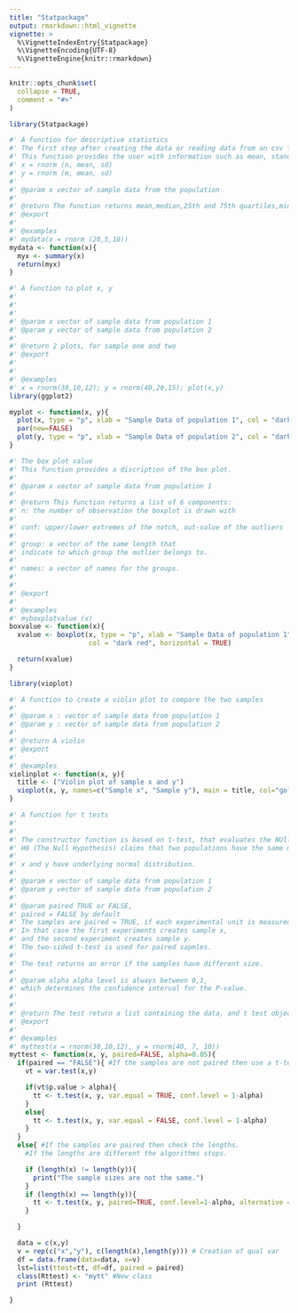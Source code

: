 ```yaml
---
title: "Statpackage"
output: rmarkdown::html_vignette
vignette: >
  %\VignetteIndexEntry{Statpackage}
  %\VignetteEncoding{UTF-8}
  %\VignetteEngine{knitr::rmarkdown}
---
```


```r
knitr::opts_chunk$set(
  collapse = TRUE,
  comment = "#>"
)
```

```r
library(Statpackage)
```

```r
#' A function for descriptive statistics
#' The first step after creating the data or reading data from an csv file is descriptive analysis.
#' This function provides the user with information such as mean, standard deviation, and etc.
#' x = rnorm (n, mean, sd)
#' y = rnorm (m, mean, sd)
#'
#' @param x vector of sample data from the population
#'
#' @return The function returns mean,median,25th and 75th quartiles,min,max
#' @export
#'
#' @examples
#' mydata(x = rnorm (20,5,10))
mydata <- function(x){
  myx <- summary(x)
  return(myx)
}
```

```r
#' A function to plot x, y
#'
#' 
#' 
#' @param x vector of sample data from population 1
#' @param y vector of sample data from population 2
#'
#' @return 2 plots, for sample one and two
#' @export
#'
#'
#' @examples
#' x = rnorm(30,10,12); y = rnorm(40,20,15); plot(x,y)
library(ggplot2)

myplot <- function(x, y){
  plot(x, type = "p", xlab = "Sample Data of population 1", col = "dark red")
  par(new=FALSE)
  plot(y, type = "p", xlab = "Sample Data of population 2", col = "dark blue")
}
```

```r
#' The box plot value
#' This function provides a discription of the box plot.
#'
#' @param x vector of sample data from population 1
#'
#' @return This function returns a list of 6 components:
#' n: the number of observation the boxplot is drawn with
#'
#' conf: upper/lower extremes of the notch, out-value of the outliers
#'
#' group: a vector of the same length that
#' indicate to which group the outlier belongs to.
#'
#' names: a vector of names for the groups.
#'
#'
#' @export
#'
#' @examples
#' myboxplotvalue (x)
boxvalue <- function(x){
  xvalue <- boxplot(x, type = "p", xlab = "Sample Data of population 1",
                    col = "dark red", horizontal = TRUE)

  return(xvalue)
}

```

```r
library(vioplot)

#' A function to create a violin plot to compare the two samples
#'
#' @param x : vector of sample data from population 1
#' @param y : vector of sample data from population 2
#'
#' @return A violin
#' @export
#'
#' @examples
violinplot <- function(x, y){
  title <- ("Violin plot of sample x and y")
  vioplot(x, y, names=c("Sample x", "Sample y"), main = title, col="gold")
}
```

```r
#' A function for t tests
#'
#'
#' The constructor function is based on t-test, that evaluates the NUll hypothesis H0.
#' H0 (The Null Hypothesis) claims that two populations have the same mean.
#'
#' x and y have underlying normal distribution.
#'
#' @param x vector of sample data from population 1
#' @param y vector of sample data from population 2
#'
#' @param paired TRUE or FALSE,
#' paired = FALSE by default
#' The samples are paired = TRUE, if each experimental unit is measured twice.
#' In that case the first experiments creates sample x,
#' and the second experiment creates sample y.
#' The two-sided t-test is used for paired sapmles.
#'
#' The test returns an error if the samples have different size.
#'
#' @param alpha alpha level is always between 0,1,
#' which determines the confidence interval for the P-value.
#'
#'
#' @return The test return a list containing the data, and t test object.
#' @export
#'
#' @examples
#' myttest(x = rnorm(30,10,12), y = rnorm(40, 7, 10))
myttest <- function(x, y, paired=FALSE, alpha=0.05){
  if(paired == "FALSE"){ #If the samples are not paired then use a t-test.
    vt = var.test(x,y)

    if(vt$p.value > alpha){
      tt <- t.test(x, y, var.equal = TRUE, conf.level = 1-alpha)
    }
    else{
      tt <- t.test(x, y, var.equal = FALSE, conf.level = 1-alpha)
    }
  }
  else{ #If the samples are paired then check the lengths.
    #If the lengths are different the algorithms stops.

    if (length(x) != length(y)){
      print("The sample sizes are not the same.")
    }
    if (length(x) == length(y)){
      tt <- t.test(x, y, paired=TRUE, conf.level=1-alpha, alternative = "two.sided")
    }

  }

  data = c(x,y)
  v = rep(c("x","y"), c(length(x),length(y))) # Creation of qual var
  df = data.frame(data=data, v=v)
  lst=list(ttest=tt, df=df, paired = paired)
  class(Rttest) <- "mytt" #New class
  print (Rttest)

}
```
